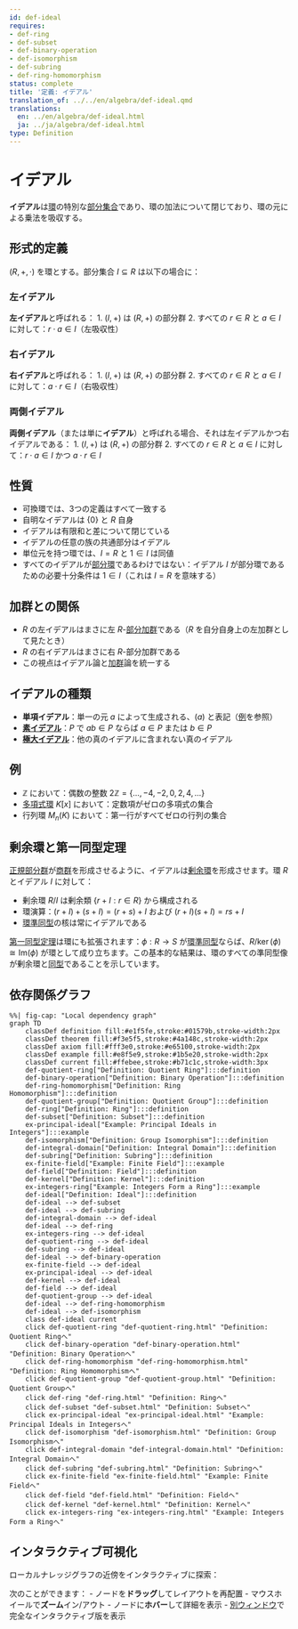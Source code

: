 ```yaml
---
id: def-ideal
requires:
- def-ring
- def-subset
- def-binary-operation
- def-isomorphism
- def-subring
- def-ring-homomorphism
status: complete
title: '定義: イデアル'
translation_of: ../../en/algebra/def-ideal.qmd
translations:
  en: ../en/algebra/def-ideal.html
  ja: ../ja/algebra/def-ideal.html
type: Definition
---
```


# イデアル {#def-ideal}

**イデアル**は[環](def-ring.qmd)の特別な[部分集合](../logic-set-theory/def-subset.qmd)であり、環の加法について閉じており、環の元による乗法を吸収する。

## 形式的定義

$(R, +, \cdot)$ を環とする。部分集合 $I \subseteq R$ は以下の場合に：

### 左イデアル

**左イデアル**と呼ばれる：
1. $(I, +)$ は $(R, +)$ の部分群
2. すべての $r \in R$ と $a \in I$ に対して：$r \cdot a \in I$（左吸収性）

### 右イデアル

**右イデアル**と呼ばれる：
1. $(I, +)$ は $(R, +)$ の部分群
2. すべての $r \in R$ と $a \in I$ に対して：$a \cdot r \in I$（右吸収性）

### 両側イデアル

**両側イデアル**（または単に**イデアル**）と呼ばれる場合、それは左イデアルかつ右イデアルである：
1. $(I, +)$ は $(R, +)$ の部分群
2. すべての $r \in R$ と $a \in I$ に対して：$r \cdot a \in I$ かつ $a \cdot r \in I$

## 性質

- 可換環では、3つの定義はすべて一致する
- 自明なイデアルは $\{0\}$ と $R$ 自身
- イデアルは有限和と差について閉じている
- イデアルの任意の族の共通部分はイデアル
- 単位元を持つ環では、$I = R$ と $1 \in I$ は同値
- すべてのイデアルが[部分環](def-subring.qmd)であるわけではない：イデアル $I$ が部分環であるための必要十分条件は $1 \in I$（これは $I = R$ を意味する）

## 加群との関係

- $R$ の左イデアルはまさに左 $R$-[部分加群](def-module.qmd)である（$R$ を自分自身上の左加群として見たとき）
- $R$ の右イデアルはまさに右 $R$-部分加群である
- この視点はイデアル論と[加群](def-module.qmd)論を統一する

## イデアルの種類

- **単項イデアル**：単一の元 $a$ によって生成される、$(a)$ と表記（[例](ex-principal-ideal.qmd)を参照）
- **[素イデアル](def-prime-ideal.qmd)**：$P$ で $ab \in P$ ならば $a \in P$ または $b \in P$
- **[極大イデアル](def-maximal-ideal.qmd)**：他の真のイデアルに含まれない真のイデアル

## 例

- $\mathbb{Z}$ において：偶数の整数 $2\mathbb{Z} = \{..., -4, -2, 0, 2, 4, ...\}$
- [多項式環](def-polynomial-ring.qmd) $K[x]$ において：定数項がゼロの多項式の集合
- 行列環 $M_n(K)$ において：第一行がすべてゼロの行列の集合

## 剰余環と第一同型定理

[正規部分群](def-normal-subgroup.qmd)が[商群](def-quotient-group.qmd)を形成させるように、イデアルは[剰余環](def-quotient-ring.qmd)を形成させます。環 $R$ とイデアル $I$ に対して：

- 剰余環 $R/I$ は剰余類 $\{r + I : r \in R\}$ から構成される
- 環演算：$(r + I) + (s + I) = (r + s) + I$ および $(r + I)(s + I) = rs + I$
- [環準同型](def-ring-homomorphism.qmd)の核は常にイデアルである

[第一同型定理](thm-first-isomorphism.qmd)は環にも拡張されます：$\phi: R \to S$ が[環準同型](def-ring-homomorphism.qmd)ならば、$R/\ker(\phi) \cong \text{Im}(\phi)$ が環として成り立ちます。この基本的な結果は、環のすべての準同型像が剰余環と[同型](def-isomorphism.qmd)であることを示しています。

## 依存関係グラフ

```mermaid
%%| fig-cap: "Local dependency graph"
graph TD
    classDef definition fill:#e1f5fe,stroke:#01579b,stroke-width:2px
    classDef theorem fill:#f3e5f5,stroke:#4a148c,stroke-width:2px
    classDef axiom fill:#fff3e0,stroke:#e65100,stroke-width:2px
    classDef example fill:#e8f5e9,stroke:#1b5e20,stroke-width:2px
    classDef current fill:#ffebee,stroke:#b71c1c,stroke-width:3px
    def-quotient-ring["Definition: Quotient Ring"]:::definition
    def-binary-operation["Definition: Binary Operation"]:::definition
    def-ring-homomorphism["Definition: Ring Homomorphism"]:::definition
    def-quotient-group["Definition: Quotient Group"]:::definition
    def-ring["Definition: Ring"]:::definition
    def-subset["Definition: Subset"]:::definition
    ex-principal-ideal["Example: Principal Ideals in Integers"]:::example
    def-isomorphism["Definition: Group Isomorphism"]:::definition
    def-integral-domain["Definition: Integral Domain"]:::definition
    def-subring["Definition: Subring"]:::definition
    ex-finite-field["Example: Finite Field"]:::example
    def-field["Definition: Field"]:::definition
    def-kernel["Definition: Kernel"]:::definition
    ex-integers-ring["Example: Integers Form a Ring"]:::example
    def-ideal["Definition: Ideal"]:::definition
    def-ideal --> def-subset
    def-ideal --> def-subring
    def-integral-domain --> def-ideal
    def-ideal --> def-ring
    ex-integers-ring --> def-ideal
    def-quotient-ring --> def-ideal
    def-subring --> def-ideal
    def-ideal --> def-binary-operation
    ex-finite-field --> def-ideal
    ex-principal-ideal --> def-ideal
    def-kernel --> def-ideal
    def-field --> def-ideal
    def-quotient-group --> def-ideal
    def-ideal --> def-ring-homomorphism
    def-ideal --> def-isomorphism
    class def-ideal current
    click def-quotient-ring "def-quotient-ring.html" "Definition: Quotient Ringへ"
    click def-binary-operation "def-binary-operation.html" "Definition: Binary Operationへ"
    click def-ring-homomorphism "def-ring-homomorphism.html" "Definition: Ring Homomorphismへ"
    click def-quotient-group "def-quotient-group.html" "Definition: Quotient Groupへ"
    click def-ring "def-ring.html" "Definition: Ringへ"
    click def-subset "def-subset.html" "Definition: Subsetへ"
    click ex-principal-ideal "ex-principal-ideal.html" "Example: Principal Ideals in Integersへ"
    click def-isomorphism "def-isomorphism.html" "Definition: Group Isomorphismへ"
    click def-integral-domain "def-integral-domain.html" "Definition: Integral Domainへ"
    click def-subring "def-subring.html" "Definition: Subringへ"
    click ex-finite-field "ex-finite-field.html" "Example: Finite Fieldへ"
    click def-field "def-field.html" "Definition: Fieldへ"
    click def-kernel "def-kernel.html" "Definition: Kernelへ"
    click ex-integers-ring "ex-integers-ring.html" "Example: Integers Form a Ringへ"
```

## インタラクティブ可視化

ローカルナレッジグラフの近傍をインタラクティブに探索：

::: {.graph-viz data-id="def-ideal" data-width="700" data-height="500"}
:::

次のことができます：
- ノードを**ドラッグ**してレイアウトを再配置
- マウスホイールで**ズーム**イン/アウト
- ノードに**ホバー**して詳細を表示
- [別ウィンドウ](../../output/interactive/def-ideal.html){target="_blank"}で完全なインタラクティブ版を表示
